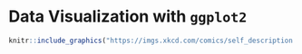 # Data Visualization with `ggplot2` {#ggplot}

```r
knitr::include_graphics("https://imgs.xkcd.com/comics/self_description.png")
```
